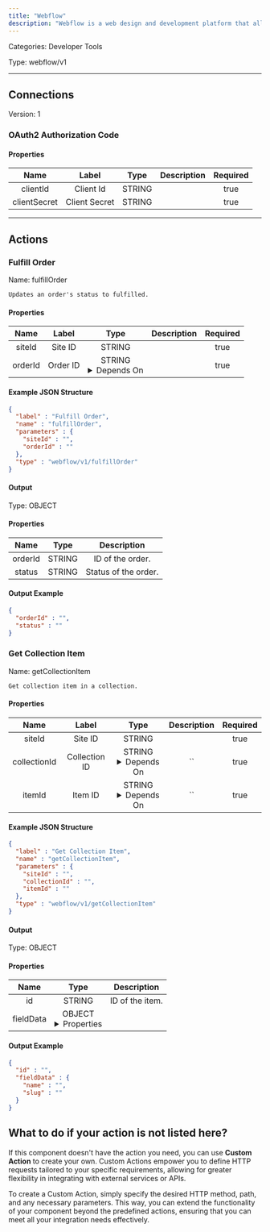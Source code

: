 ```yaml
---
title: "Webflow"
description: "Webflow is a web design and development platform that allows users to build responsive websites visually without writing code."
---
```



Categories: Developer Tools


Type: webflow/v1

<hr />



## Connections

Version: 1


### OAuth2 Authorization Code

#### Properties

|      Name       |      Label     |     Type     |     Description     | Required |
|:---------------:|:--------------:|:------------:|:-------------------:|:--------:|
| clientId | Client Id | STRING |  | true |
| clientSecret | Client Secret | STRING |  | true |





<hr />


## Actions


### Fulfill Order
Name: fulfillOrder

`Updates an order's status to fulfilled.`

#### Properties

|      Name       |      Label     |     Type     |     Description     | Required |
|:---------------:|:--------------:|:------------:|:-------------------:|:--------:|
| siteId | Site ID | STRING |  | true |
| orderId | Order ID | STRING <details> <summary> Depends On </summary> siteId </details> |  | true |

#### Example JSON Structure
```json
{
  "label" : "Fulfill Order",
  "name" : "fulfillOrder",
  "parameters" : {
    "siteId" : "",
    "orderId" : ""
  },
  "type" : "webflow/v1/fulfillOrder"
}
```

#### Output



Type: OBJECT


#### Properties

|     Name     |     Type     |     Description     |
|:------------:|:------------:|:-------------------:|
| orderId | STRING | ID of the order. |
| status | STRING | Status of the order. |




#### Output Example
```json
{
  "orderId" : "",
  "status" : ""
}
```


### Get Collection Item
Name: getCollectionItem

`Get collection item in a collection.`

#### Properties

|      Name       |      Label     |     Type     |     Description     | Required |
|:---------------:|:--------------:|:------------:|:-------------------:|:--------:|
| siteId | Site ID | STRING |  | true |
| collectionId | Collection ID | STRING <details> <summary> Depends On </summary> siteId </details> | `` | true |
| itemId | Item  ID | STRING <details> <summary> Depends On </summary> collectionId, siteId </details> | `` | true |

#### Example JSON Structure
```json
{
  "label" : "Get Collection Item",
  "name" : "getCollectionItem",
  "parameters" : {
    "siteId" : "",
    "collectionId" : "",
    "itemId" : ""
  },
  "type" : "webflow/v1/getCollectionItem"
}
```

#### Output



Type: OBJECT


#### Properties

|     Name     |     Type     |     Description     |
|:------------:|:------------:|:-------------------:|
| id | STRING | ID of the item. |
| fieldData | OBJECT <details> <summary> Properties </summary> &#123;STRING\(name), STRING\(slug)&#125; </details> |  |




#### Output Example
```json
{
  "id" : "",
  "fieldData" : {
    "name" : "",
    "slug" : ""
  }
}
```




## What to do if your action is not listed here?

If this component doesn't have the action you need, you can use **Custom Action** to create your own. Custom Actions empower you to define HTTP requests tailored to your specific requirements, allowing for greater flexibility in integrating with external services or APIs.

To create a Custom Action, simply specify the desired HTTP method, path, and any necessary parameters. This way, you can extend the functionality of your component beyond the predefined actions, ensuring that you can meet all your integration needs effectively.

